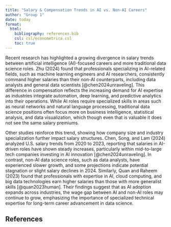 ```yaml
---
title: "Salary & Compensation Trends in AI vs. Non-AI Careers"
author: "Group 1"
date: today
format: 
  html:
    bibliography: references.bib
    csl: csl/econometrica.csl
    toc: true
---
```


Recent research has highlighted a growing divergence in salary trends between artificial intelligence
(AI)-focused careers and more traditional data science roles. Zhu (2024) found that professionals 
specializing in AI-related fields, such as machine learning engineers and AI researchers, consistently 
command higher salaries than their non-AI counterparts, including data analysts and general data scientists [@chen2024unraveling]. 
This difference in compensation reflects the increasing demand for AI expertise as industries integrate automation, 
deep learning, and predictive analytics into their operations. While AI roles require specialized skills in areas 
such as neural networks and natural language processing, traditional data science positions often focus 
more on business intelligence, statistical analysis, and data visualization, which though even that is valuable
it does not see the same salary premiums.

Other studies reinforce this trend, showing how company size and industry specialization further impact 
salary structures. Chen, Song, and Lam (2024) analyzed U.S. salary trends from 2020 to 2023, reporting that 
salaries in AI-driven roles have shown steady increases, particularly within mid-to-large tech companies 
investing in AI innovation [@chen2024unraveling]. In contrast, non-AI data science roles, such as data analysts, have experienced 
slower growth, and some projections indicate potential stagnation or slight salary declines in 2024. Similarly, 
Quan and Raheem (2023) found that professionals with expertise in AI, cloud computing, and big data technologies 
earn higher salaries than those with more generalist skills [@quan2023human]. Their findings suggest that as AI adoption expands 
across industries, the wage gap between AI and non-AI roles may continue to grow, emphasizing the importance of 
specialized technical expertise for long-term career advancement in data science.

## References